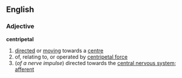 ==English==
===Adjective===
'''centripetal'''
# [[directed]] or [[moving]] towards a [[centre]]
# of, relating to, or operated by [[centripetal force]]
#(''of a nerve impulse'') directed towards the [[central nervous system]]; [[afferent]]